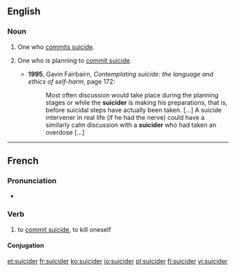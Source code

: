 ==English==

===Noun===
{{en-noun}}

# {{nonstandard}} One who [[commit suicide|commits suicide]].
# {{context|medicine|social work}} One who is planning to [[commit suicide]].
#* '''1995''', Gavin Fairbairn, ''Contemplating suicide: the language and ethics of self-harm'', page 172:
#*: Most often discussion would take place during the planning stages or while the '''suicider''' is making his preparations, that is, before suicidal steps have actually been taken. [...] A suicide intervener in real life (if he had the nerve) could have a similarly calm discussion with a '''suicider''' who had taken an overdose [...]

----

==French==

===Pronunciation===
* {{audio|Fr-suicider.ogg|Audio}}

===Verb===
{{fr-verb|type=pronominal}}

# {{pronominal|lang=fr}} to [[commit suicide]], to kill oneself

====Conjugation====
{{fr-conj-er-refl-cons|suicid}}

[[et:suicider]]
[[fr:suicider]]
[[ko:suicider]]
[[io:suicider]]
[[pl:suicider]]
[[fi:suicider]]
[[vi:suicider]]